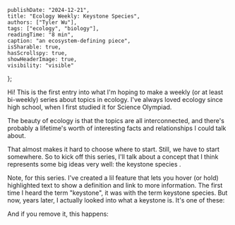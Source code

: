    publishDate: "2024-12-21",
    title: "Ecology Weekly: Keystone Species",
    authors: ["Tyler Wu"],
    tags: ["ecology", "biology"],
    readingTime: "8 min",
    caption: "an ecosystem-defining piece",
    isSharable: true,
    hasScrollspy: true,
    showHeaderImage: true,
    visibility: "visible"
};

Hi! This is the first entry into what I'm hoping to make a weekly (or at least bi-weekly) series about topics in ecology.
I've always loved ecology since high school, when I first studied it for Science Olympiad. 

The beauty of ecology is that the topics are all interconnected, and there's probably a lifetime's worth of interesting facts and relationships I could talk about. 

That almost makes it hard to choose where to start. Still, we have to start somewhere.
So to kick off this series, I'll talk about a concept that I think represents some big ideas very well: the keystone species . 

<LightCallout>
Note, for this series. I've created a lil feature that lets you hover (or hold) highlighted text to show a definition and link to more information.
</LightCallout>

<ScrollspyHeader header="what does keystone mean?"/>
The first time I heard the term "keystone", it was with the term keystone species. 
But now, years later, I actually looked into what a keystone is. It's one of these:


And if you remove it, this happens: